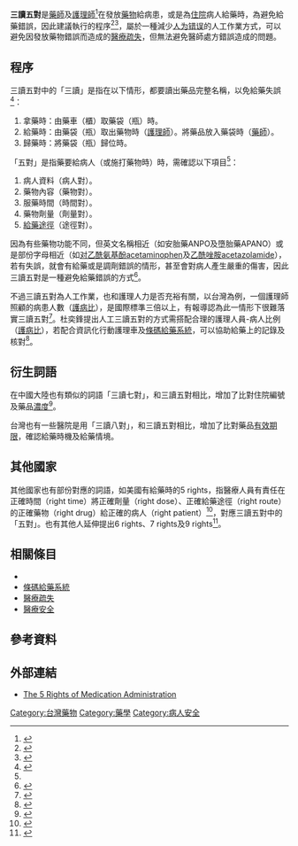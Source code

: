 '''三讀五對'''是[[藥劑師|藥師]]及[[護理師|護理師]]<ref>{{Cite web |url=http://app.tzuchi.com.tw/file/DivIntro/nursing/content/200908-08-04/16-17.pdf |title=三讀五對 防用藥疏失──從給藥錯誤事件自我警惕 |accessdate=2016-09-07 |archive-date=2015-10-10 |archive-url=https://web.archive.org/web/20151010045945/http://app.tzuchi.com.tw/file/DivIntro/nursing/content/200908-08-04/16-17.pdf |dead-url=no }}</ref>在發放[[藥物|藥物]]給病患，或是為[[住院|住院]]病人給藥時，為避免給藥錯誤，因此建議執行的程序<ref>{{cite web|title=行政院衛生署 診所安全作業參考指引|url=https://www1.cgmh.org.tw/chekel/download/download_C.pdf|accessdate=2013-04-14|work=行政院衛生署|deadurl=yes|archiveurl=https://web.archive.org/web/20160604085002/https://www1.cgmh.org.tw/chekel/download/download_C.pdf|archivedate=2016-06-04}}</ref><ref>{{cite web |url=http://www.libertytimes.com.tw/2002/new/nov/30/today-c1.htm |title=打錯針事件 獲救嬰兒 須長期追蹤檢查 - 自由時報 |publisher=Libertytimes.com.tw |date=1997-02-26 |accessdate=2016-05-10 |deadurl=yes |archiveurl=https://web.archive.org/web/20130415020549/http://www.libertytimes.com.tw/2002/new/nov/30/today-c1.htm |archivedate=2013-04-15 }}</ref>，屬於一種減少[[人为错误|人为错误]]的人工作業方式，可以避免因發放藥物錯誤而造成的[[醫療疏失|醫療疏失]]，但無法避免醫師處方錯誤造成的問題。

==程序==
三讀五對中的「三讀」是指在以下情形，都要讀出藥品完整名稱，以免給藥失誤<ref name=tvbs>{{cite web |author=TVBS |url=http://news.tvbs.com.tw/life/news-638511/ |title=安胎ANPO、墮胎APANO 口頭醫囑拿錯藥 |publisher=News.tvbs.com.tw |date= |accessdate=2016-05-10 |archive-date=2016-06-03 |archive-url=https://web.archive.org/web/20160603021326/http://news.tvbs.com.tw/life/news-638511/ |dead-url=no }}</ref>：
#拿藥時：由藥車（櫃）取藥袋（瓶）時。
#給藥時：由藥袋（瓶）取出藥物時（[[護理師|護理師]]）。將藥品放入藥袋時（[[藥劑師|藥師]]）。
#歸藥時：將藥袋（瓶）歸位時。

「五對」是指藥要給病人（或施打藥物時）時，需確認以下項目<ref name=tvbs/>：
#病人資料（病人對）。
#藥物內容（藥物對）。
#服藥時間（時間對）。
#藥物劑量（劑量對）。
#[[給藥途徑|給藥途徑]]（途徑對）。

因為有些藥物功能不同，但英文名稱相近（如安胎藥ANPO及墮胎藥APANO）或是部份字母相近（如[[对乙酰氨基酚|对乙酰氨基酚]]acetaminophen及[[乙酰唑胺|乙酰唑胺]]acetazolamide），若有失誤，就會有給藥或是調劑錯誤的情形，甚至會對病人產生嚴重的傷害，因此三讀五對是一種避免給藥錯誤的方式<ref>{{cite web |url=http://www.taiwan-pharma.org.tw/weekly/1449/0502.htm |title=用藥安全（二）嚴防調劑疏失 給藥前三讀五對 - 中華民國藥師公會全國聯合會 |publisher=Taiwan-pharma.org.tw |date= |accessdate=2016-05-10 |archive-date=2016-03-04 |archive-url=https://web.archive.org/web/20160304221152/http://www.taiwan-pharma.org.tw/weekly/1449/0502.htm |dead-url=no }}</ref>。

不過三讀五對為人工作業，也和護理人力是否充裕有關，以台灣為例，一個護理師照顧的病患人數（[[護病比|護病比]]），是國際標準三倍以上，有報導認為此一情形下很難落實三讀五對<ref>{{cite web |author=作者：彭漣漪、林思宇　攝影：張智傑 |url=http://store.gvm.com.tw/article_content_27252_3.html |title=遠見雜誌 台灣醫療關鍵報告 |publisher=Store.gvm.com.tw |date= |accessdate=2016-05-10 |archive-url=https://web.archive.org/web/20160512232832/http://store.gvm.com.tw/article_content_27252_3.html |archive-date=2016-05-12 |dead-url=yes }}</ref>。杜奕鋒提出人工三讀五對的方式需搭配合理的護理人員-病人比例（[[護病比|護病比]]），若配合資訊化行動護理車及[[條碼給藥系統|條碼給藥系統]]，可以協助給藥上的記錄及核對<ref>{{cite web |author=專欄作者 |url=http://www.ithome.com.tw/node/68343 |title=避免「血汗醫院」 應更重視資訊的發展 |publisher=Ithome.com.tw |date= |accessdate=2016-05-10 |archive-url=https://web.archive.org/web/20160604115113/http://www.ithome.com.tw/node/68343 |archive-date=2016-06-04 |dead-url=yes }}</ref>。

==衍生詞語==
在中國大陸也有類似的詞語「三讀七對」，和三讀五對相比，增加了比對住院編號及藥品[[濃度|濃度]]<ref>{{cite web |author=奇美醫院護理部 |url=http://www.chimei.org.tw/main/cmh_department/53000/nurse_epaper/nurse10212/menu7.html |title=2013年兩岸四地護理學術發展論壇之蘇州海報發表知性饗宴 |publisher=Chimei.org.tw |date= |accessdate=2016-05-10 |archive-url=https://web.archive.org/web/20150615035303/http://www.chimei.org.tw/main/cmh_department/53000/nurse_epaper/nurse10212/menu7.html |archive-date=2015-06-15 |dead-url=yes }}</ref>。

台灣也有一些醫院是用「三讀八對」，和三讀五對相比，增加了比對藥品[[有效期限|有效期限]]，確認給藥時機及給藥情境。

==其他國家==
其他國家也有部份對應的詞語，如美國有給藥時的5 rights，指醫療人員有責任在正確時間（right time）將正確劑量（right dose）、正確給藥途徑（right route）的正確藥物（right drug）給正確的病人（right patient）<ref>{{cite web |last=Watson |first=Debbie |url=http://www.ihi.org/resources/pages/improvementstories/fiverightsofmedicationadministration.aspx |title=The Five Rights of Medication Administration |publisher=Ihi.org |date=2015-09-15 |accessdate=2016-05-10 |archive-date=2015-10-24 |archive-url=https://web.archive.org/web/20151024101457/http://www.ihi.org/resources/pages/improvementstories/fiverightsofmedicationadministration.aspx |dead-url=yes }}</ref>，對應三讀五對中的「五對」。也有其他人延伸提出6 rights、7 rights及9 rights<ref>{{cite web |author=USA |url=http://www.ncbi.nlm.nih.gov/pubmed/20335899 |title=The nine rights of medication administration: an overview |publisher=Ncbi.nlm.nih.gov |date=2015-09-28 |accessdate=2016-05-10 |archive-date=2016-09-20 |archive-url=https://web.archive.org/web/20160920121910/http://www.ncbi.nlm.nih.gov/pubmed/20335899 |dead-url=no }}</ref>。

==相關條目==
*{{le|用藥記錄|Medication Administration Record}}
*[[條碼給藥系統|條碼給藥系統]]
*[[醫療疏失|醫療疏失]]
*[[醫療安全|醫療安全]]

== 參考資料 ==
{{reflist}}

== 外部連結 ==
*[https://web.archive.org/web/20130522082049/http://www.nurses-neighborhood.com/5-rights.html The 5 Rights of Medication Administration]{{en icon}}

[[Category:台灣藥物|Category:台灣藥物]]
[[Category:藥學|Category:藥學]]
[[Category:病人安全|Category:病人安全]]
